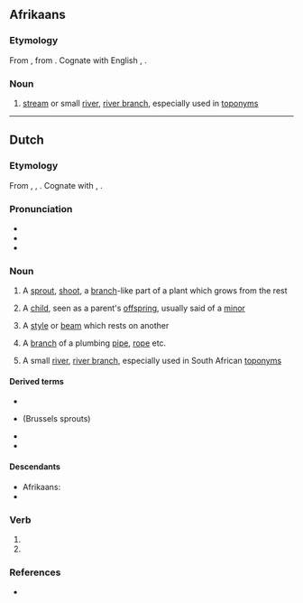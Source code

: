 ==Afrikaans==

===Etymology===
From {{inh|af|nl|spruit}}, from {{inh|af|dum|sprute}}. Cognate with English {{m|en|sprite}}, {{m|en|sprout}}.

===Noun===
{{af-noun|spruite|spruitjie}}

# {{lb|af|geography}} [[stream]] or small [[river]], [[river branch]], especially used in [[toponym]]s

----

==Dutch==

===Etymology===
From {{inh|nl|dum|sprute}}, {{m|dum|spruut}}, {{m|dum|spruyte}}. Cognate with {{cog|en|sprite}}, {{m|en|sprout}}. {{etystub|nl}}

===Pronunciation===
* {{IPA|lang=nl|/sprœy̯t/}}
* {{audio|Nl-spruit.ogg|Audio|lang=nl}}
* {{rhyme|lang=nl|œy̯t}}

===Noun===
{{nl-noun|f|-en|spruitje}}

# {{lb|nl|botany}} A [[sprout]], [[shoot]], a [[branch]]-like part of a plant which grows from the rest
# A [[child]], seen as a parent's [[offspring]], usually said of a [[minor]]
# {{lb|nl|construction}} A [[style]] or [[beam]] which rests on another
# A [[branch]] of a plumbing [[pipe]], [[rope]] etc.
# {{lb|nl|geography}} A small [[river]], [[river branch]], especially used in South African [[toponym]]s

====Derived terms====
* {{l|nl|bladspruit}}
* {{l|nl|spruitjes}} (Brussels sprouts)
* {{l|nl|spruitkool}}
* {{l|nl|spruitzwam}}

====Descendants====
* Afrikaans: {{l|af|spruit}}
* {{desc|srn|sproiti|bor=1}}

===Verb===
{{nl-verb-form}}

# {{nl-verb form of|p=123|n=sg|t=pres|m=ind|spruiten}}
# {{nl-verb form of|m=imp|spruiten}}

===References===
* {{R:Koenen}}